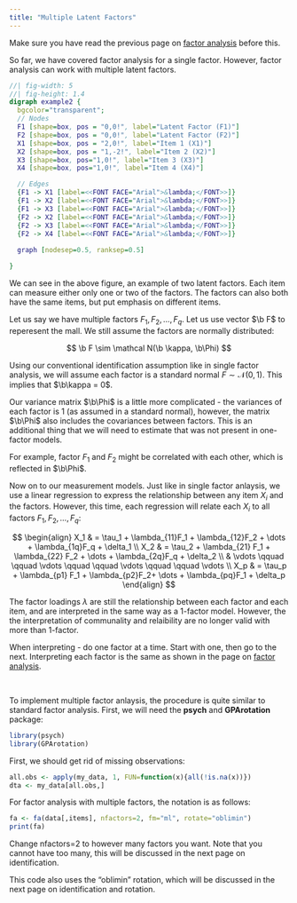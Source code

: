 ```yaml
---
title: "Multiple Latent Factors"
---
```


::: small
Make sure you have read the previous page on [factor analysis](factor.qmd) before this.
:::

So far, we have covered factor analysis for a single factor. However, factor analysis can work with multiple latent factors.

::: center-graph
```dot
//| fig-width: 5
//| fig-height: 1.4
digraph example2 {
  bgcolor="transparent";
  // Nodes
  F1 [shape=box, pos = "0,0!", label="Latent Factor (F1)"]
  F2 [shape=box, pos = "0,0!", label="Latent Factor (F2)"]
  X1 [shape=box, pos = "2,0!", label="Item 1 (X1)"]
  X2 [shape=box, pos = "1,-2!", label="Item 2 (X2)"]
  X3 [shape=box, pos="1,0!", label="Item 3 (X3)"]
  X4 [shape=box, pos="1,0!", label="Item 4 (X4)"]

  // Edges
  {F1 -> X1 [label=<<FONT FACE="Arial">&lambda;</FONT>>]}
  {F1 -> X2 [label=<<FONT FACE="Arial">&lambda;</FONT>>]}
  {F1 -> X3 [label=<<FONT FACE="Arial">&lambda;</FONT>>]}
  {F2 -> X2 [label=<<FONT FACE="Arial">&lambda;</FONT>>]}
  {F2 -> X3 [label=<<FONT FACE="Arial">&lambda;</FONT>>]}
  {F2 -> X4 [label=<<FONT FACE="Arial">&lambda;</FONT>>]}
  
  graph [nodesep=0.5, ranksep=0.5]

}
```
:::

We can see in the above figure, an example of two latent factors. Each item can measure either only one or two of the factors. The factors can also both have the same items, but put emphasis on different items.

Let us say we have multiple factors $F_1, F_2, \dots, F_q$. Let us use vector $\b F$ to reperesent the mall. We still assume the factors are normally distributed:

$$
\b F \sim \mathcal N(\b \kappa, \b\Phi)
$$

Using our conventional identification assumption like in single factor analysis, we will assume each factor is a standard normal $F \sim \mathcal N (0, 1)$. This implies that $\b\kappa = 0$.

Our variance matrix $\b\Phi$ is a little more complicated - the variances of each factor is 1 (as assumed in a standard normal), however, the matrix $\b\Phi$ also includes the covariances between factors. This is an additional thing that we will need to estimate that was not present in one-factor models.

::: small
For example, factor $F_1$ and $F_2$ might be correlated with each other, which is reflected in $\b\Phi$.
:::

Now on to our measurement models. Just like in single factor anlaysis, we use a linear regression to express the relationship between any item $X_i$ and the factors. However, this time, each regression will relate each $X_i$ to all factors $F_1, F_2, \dots, F_q$:

$$
\begin{align}
X_1 & = \tau_1 + \lambda_{11}F_1 + \lambda_{12}F_2 + \dots + \lambda_{1q}F_q + \delta_1 \\
X_2 & = \tau_2 + \lambda_{21} F_1 + \lambda_{22} F_2 + \dots + \lambda_{2q}F_q + \delta_2 \\
& \vdots \qquad \qquad \vdots \qquad \qquad \vdots \qquad \qquad \vdots \\
X_p & = \tau_p + \lambda_{p1} F_1 + \lambda_{p2}F_2+ \dots + \lambda_{pq}F_1 + \delta_p
\end{align}
$$

The factor loadings $\lambda$ are still the relationship between each factor and each item, and are interpreted in the same way as a 1-factor model. However, the the interpretation of communality and relaibility are no longer valid with more than 1-factor.

::: small
When interpreting - do one factor at a time. Start with one, then go to the next. Interpreting each factor is the same as shown in the page on [factor analysis](factor.qmd).
:::

<br />

To implement multiple factor anlaysis, the procedure is quite similar to standard factor analysis. First, we will need the **psych** and **GPArotation** package:

```r
library(psych)
library(GPArotation)
```

First, we should get rid of missing observations:

```r
all.obs <- apply(my_data, 1, FUN=function(x){all(!is.na(x))})
dta <- my_data[all.obs,]
```

For factor analysis with multiple factors, the notation is as follows:

```r
fa <- fa(data[,items], nfactors=2, fm="ml", rotate="oblimin")
print(fa)
```

::: small
Change nfactors=2 to however many factors you want. Note that you cannot have too many, this will be discussed in the next page on identification.

This code also uses the "oblimin" rotation, which will be discussed in the next page on identification and rotation.
:::
